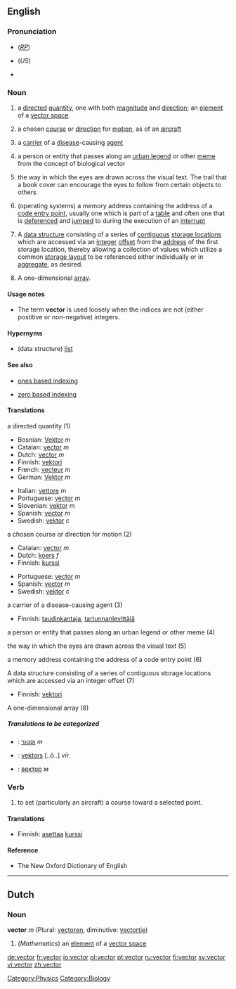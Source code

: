 ==English==

===Pronunciation===
*{{IPA|/ˈvɛktə/}} (''[[RP]]'')
*{{IPA|/ˈvɛktɚ/}} (''US'')
*{{audio|en-us-vector.ogg|Audio (US)}}

===Noun===
{{en-noun}}

# {{mathematics}} a [[directed]] [[quantity]], one with both [[magnitude]] and [[direction]]; an [[element]] of a [[vector space]]
# {{cattag|aviation}} a chosen [[course]] or [[direction]] for [[motion]], as of an [[aircraft]]
# {{medicine}} a [[carrier]] of a [[disease]]-causing [[agent]]
# {{sociology}} a person or entity that passes along an [[urban legend]] or other [[meme]] from the concept of biological vector
# the way in which the eyes are drawn across the visual text. The trail that a book cover can encourage the eyes to follow from certain objects to others
# {{computing}} (operating systems) a memory address containing the address of a [[code entry point]], usually one which is part of a [[table]] and often one that is [[dereference|deferenced]] and [[jump|jumped]] to during the execution of an [[interrupt]]
# {{complang}} A [[data structure]] consisting of a series of [[contiguous]] [[storage location|storage locations]] which are accessed via an [[integer]] [[offset]] from the [[address]] of the first storage location, thereby allowing a collection of values which utilize a common [[storage layout]] to be referenced either individually or in [[aggregate]], as desired.
# {{complang}} A one-dimensional [[array]].

====Usage notes====
* {{complang}} The term '''vector''' is used loosely when the indices are not (either postitive or non-negative) integers.

====Hypernyms====

* {{complang}} (data structure) [[list]]

====See also====

* {{computing}} [[ones based indexing]]
* {{computing}} [[zero based indexing]]

====Translations====
;a directed quantity (1)
{{top}}
*Bosnian: [[Vektor]] ''m''
*Catalan: [[vector]] ''m''
*Dutch: [[vector]] ''m''
*Finnish: [[vektori]]
*French: [[vecteur]] ''m''
*German: [[Vektor]] ''m''
{{mid}}
*Italian: [[vettore]] ''m''
*Portuguese: [[vector]] ''m''
*Slovenian: [[vektor]] ''m''
*Spanish: [[vector]] ''m''
*Swedish: [[vektor]] ''c''
{{bottom}}

;a chosen course or direction for motion (2)
{{top}}
*Catalan: [[vector]] ''m''
*Dutch: [[koers]] ''f''
*Finnish: [[kurssi]]
{{mid}}
*Portuguese: [[vector]] ''m''
*Spanish: [[vector]] ''m''
*Swedish: [[vektor]] ''c''
{{bottom}}

;a carrier of a disease-causing agent (3)
{{top}}
*Finnish: [[taudinkantaja]], [[tartunnanlevittäjä]]
{{mid}}
{{bottom}}

;a person or entity that passes along an urban legend or other meme (4)
{{top}}
{{mid}}
{{bottom}}

;the way in which the eyes are drawn across the visual text (5)
{{top}}
{{mid}}
{{bottom}}

;a memory address containing the address of a code entry point (6)
{{top}}
{{mid}}
{{bottom}}

;A data structure consisting of a series of contiguous storage locations which are accessed via an integer offset (7)
{{top}}
*Finnish: [[vektori]]
{{mid}}
{{bottom}}

;A one-dimensional array (8)
{{top}}
{{mid}}
{{bottom}}

=====Translations to be categorized=====
{{checktrans}}
{{top}}
*{{ttbc|Hebrew}}: [[:he:וקטור|וקטור]] ''m''
*{{ttbc|Latvian}}: [[vektors]] [..ō..] ''vīr.''
{{mid}}
*{{ttbc|Russian}}: [[вектор]] ''м''
{{bottom}}

===Verb===
{{en-verb}}

# to set (particularly an aircraft) a course toward a selected point.

====Translations====
*Finnish: [[asettaa]] [[kurssi]]

====Reference====
*The New Oxford Dictionary of English

----

==Dutch==
===Noun===
'''vector''' ''m'' (Plural: [[vectoren]], diminutive: [[vectortje]])

#(''Mathematics'') an [[element]] of a [[vector space]]

[[Category:Physics]]
[[Category:Biology]] <!--definitions in this area need to be added yet-->

[[de:vector]]
[[fr:vector]]
[[io:vector]]
[[pl:vector]]
[[pt:vector]]
[[ru:vector]]
[[fi:vector]]
[[sv:vector]]
[[vi:vector]]
[[zh:vector]]